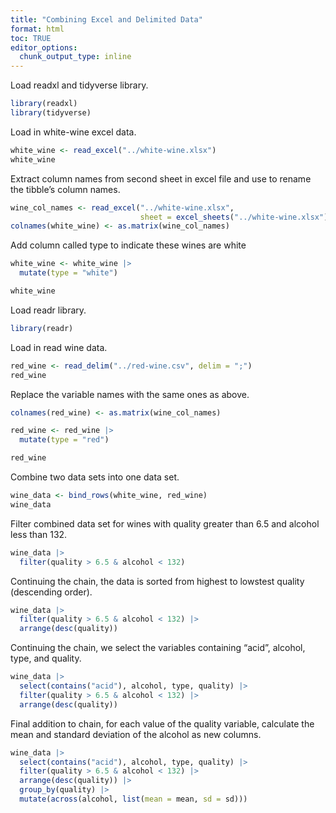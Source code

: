 ```yaml
---
title: "Combining Excel and Delimited Data"
format: html
toc: TRUE
editor_options: 
  chunk_output_type: inline
---
```


Load readxl and tidyverse library.
```r
library(readxl)
library(tidyverse)
```
Load in white-wine excel data.
```r
white_wine <- read_excel("../white-wine.xlsx")
white_wine
```

Extract column names from second sheet in excel file and use to rename the tibble's column names.
```r
wine_col_names <- read_excel("../white-wine.xlsx",
                             sheet = excel_sheets("../white-wine.xlsx")[2])
colnames(white_wine) <- as.matrix(wine_col_names)
```

Add column called type to indicate these wines are white
```r
white_wine <- white_wine |>
  mutate(type = "white")

white_wine
```

Load readr library.
```r
library(readr)
```

Load in read wine data.
```r
red_wine <- read_delim("../red-wine.csv", delim = ";")
red_wine
```
Replace the variable names with the same ones as above.
```r
colnames(red_wine) <- as.matrix(wine_col_names)

red_wine <- red_wine |>
  mutate(type = "red")

red_wine
```

Combine two data sets into one data set.
```r
wine_data <- bind_rows(white_wine, red_wine)
wine_data
```
Filter combined data set for wines with quality greater than 6.5 and alcohol less than 132.
```r
wine_data |>
  filter(quality > 6.5 & alcohol < 132)
```

Continuing the chain, the data is sorted from highest to lowstest quality (descending order).
```r
wine_data |>
  filter(quality > 6.5 & alcohol < 132) |>
  arrange(desc(quality))
```
Continuing the chain, we select the variables containing "acid", alcohol, type, and quality.
```r
wine_data |>
  select(contains("acid"), alcohol, type, quality) |>
  filter(quality > 6.5 & alcohol < 132) |>
  arrange(desc(quality)) 
```
Final addition to chain, for each value of the quality variable, calculate the mean and standard deviation of the alcohol as new columns.
```r
wine_data |>
  select(contains("acid"), alcohol, type, quality) |>
  filter(quality > 6.5 & alcohol < 132) |>
  arrange(desc(quality)) |>
  group_by(quality) |>
  mutate(across(alcohol, list(mean = mean, sd = sd)))
```


